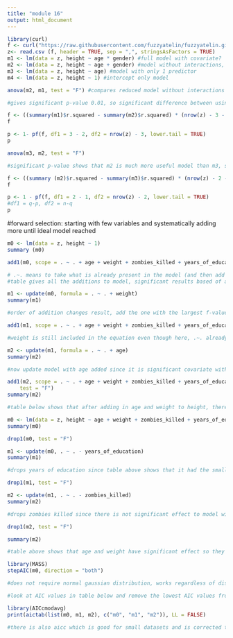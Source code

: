 ```yaml
---
title: "module 16"
output: html_document
---
```


```r
library(curl)
f <- curl("https://raw.githubusercontent.com/fuzzyatelin/fuzzyatelin.github.io/master/AN597_Fall17/zombies.csv")
z<- read.csv (f, header = TRUE, sep = ",", stringsAsFactors = TRUE)
m1 <- lm(data = z, height ~ age * gender) #full model with covariate?
m2 <- lm(data = z, height ~ age + gender) #model without interactions, slightly reduced
m3 <- lm(data = z, height ~ age) #model with only 1 predictor
m4 <- lm(data = z, height ~ 1) #intercept only model
```

```r
anova(m2, m1, test = "F") #compares reduced model without interactions (m2) to the full model with interactions (m1)

#gives significant p-value 0.01, so significant difference between using each model
```
```r
f <- ((summary(m1)$r.squared - summary(m2)$r.squared) * (nrow(z) - 3 - 1))/((1 - summary(m1) $r.squared) * (3 - 2))
f
```
```r
p <- 1- pf(f, df1 = 3 - 2, df2 = nrow(z) - 3, lower.tail = TRUE)
p
```
```r
anova(m3, m2, test = "F")

#significant p-value shows that m2 is much more useful model than m3, smaller sum of squares
```

```r
f <- ((summary (m2)$r.squared - summary(m3)$r.squared) * (nrow(z) - 2 - 1))/((1 - summary (m2)$r.squared) * (2 - 1))
f
```
```r
p <- 1 - pf(f, df1 = 2 - 1, df2 = nrow(z) - 2, lower.tail = TRUE)
#df1 = q-p, df2 = n-q
p
```

#forward selection: starting with few variables and systematically adding more until ideal model reached
```r
m0 <- lm(data = z, height ~ 1)
summary (m0)
```
```r
add1(m0, scope = . ~ . + age + weight + zombies_killed + years_of_education, test = "F")

# .~. means to take what is already present in the model (and then add whatever comes after it)
#table gives all the additions to model, significant results based of age, weight, years of education, but not zombies killed
```
```r
m1 <- update(m0, formula = . ~ . + weight)
summary(m1)

#order of addition changes result, add the one with the largest f-value first(which in this case in weight from the table above).
```
```r
add1(m1, scope = . ~ . + age + weight + zombies_killed + years_of_education, test = "F")

#weight is still included in the equation even though here, .~. already includes weight
```
```r
m2 <- update(m1, formula = . ~ . + age)
summary(m2)

#now update model with age added since it is significant covariate with high F-value.
```
```r
add1(m2, scope = . ~ . + age + weight + zombies_killed + years_of_education, 
    test = "F")
summary(m2)

#table below shows that after adding in age and weight to height, there is not significant effect with zombies killed/years of education so no need to add more variables
```
```r
m0 <- lm(data = z, height ~ age + weight + zombies_killed + years_of_education)
summary(m0)
```
```r
drop1(m0, test = "F")
```
```r
m1 <- update(m0, . ~ . - years_of_education)
summary(m1)

#drops years of education since table above shows that it had the smallest F-value
```
```r
drop1(m1, test = "F")
```
```r
m2 <- update(m1, . ~ . - zombies_killed)
summary(m2)

#drops zombies killed since there is not significant effect to model with it in the model
```
```r
drop1(m2, test = "F")
```
```r
summary(m2)

#table above shows that age and weight have significant effect so they cannot be removed from the model for the most accurate model
```
```r
library(MASS)
stepAIC(m0, direction = "both")

#does not require normal gaussian distribution, works regardless of distribution

#look at AIC values in table below and remove the lowest AIC values from your model, in this case results in the same model as we did above by stepwise adding and removing F value
```
```r
library(AICcmodavg)
print(aictab(list(m0, m1, m2), c("m0", "m1", "m2")), LL = FALSE)

#there is also aicc which is good for small datasets and is corrected to be more conservative, most people now just use aicc
```